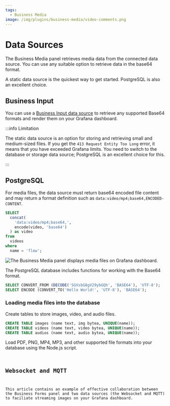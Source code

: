 ```yaml
---
tags:
  - Business Media
image: /img/plugins/business-media/video-comments.png
---
```



# Data Sources

The Business Media panel retrieves media data from the connected data source. You can use any suitable option to retrieve data in the base64 format.

A static data source is the quickest way to get started. PostgreSQL is also an excellent choice.

## Business Input

You can use a [Business Input data source](/plugins/business-input/) to retrieve any supported Base64 formats and render them on your Grafana dashboard.

:::info Limitation

The static data source is an option for storing and retrieving small and medium-sized files. If you get the `413 Request Entity Too Long` error, it means that you have exceeded Grafana limits. You need to switch to the database or storage data source; PostgreSQL is an excellent choice for this.

:::

## PostgreSQL

For media files, the data source must return base64 encoded file content and may return a format definition such as `data:video/mp4;base64,ENCODED-CONTENT`.

```sql
SELECT
  concat(
    'data:video/mp4;base64,',
    encode(video, 'base64')
  ) as video
from
  videos
where
  name = 'flow';
```

<Image
  title="The Business Media panel displays media files on Grafana dashboard."
  src="/img/plugins/business-media/video-comments.png"
/>

The PostgreSQL database includes functions for working with the Base64 format.

```sql
SELECT CONVERT_FROM (DECODE('SGVsbG8gV29ybGQh', 'BASE64'), 'UTF-8');
SELECT ENCODE (CONVERT_TO('Hello World!', 'UTF-8'), 'BASE64');
```

### Loading media files into the database

Create tables to store images, video, and audio files.

```sql
CREATE TABLE images (name text, img bytea, UNIQUE(name));
CREATE TABLE videos (name text, video bytea, UNIQUE(name));
CREATE TABLE audios (name text, audio bytea, UNIQUE(name));
```

Load PDF, PNG, MP4, MP3, and other supported file formats into your database using the Node.js script.

<Code
  url="https://github.com/VolkovLabs/business-media/blob/main/postgres/load.ts"
  language="js"
/>

## Websocket and MQTT

This article contains an example of effective collaboration between the Business Forms panel and two data sources (the Websocket and MQTT) to faciliate streaming images on your Grafana dashboard.

<BlogPost id="streaming-images-business-media-20240903" />
